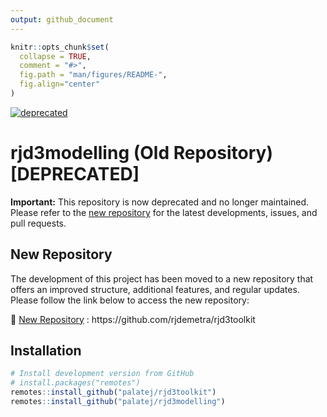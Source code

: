 ```yaml
---
output: github_document
---
```


<!-- README.md is generated from README.Rmd. Please edit that file -->

```r
knitr::opts_chunk$set(
  collapse = TRUE,
  comment = "#>",
  fig.path = "man/figures/README-",
  fig.align="center"
)
```

[![deprecated](http://badges.github.io/stability-badges/dist/deprecated.svg)](http://github.com/badges/stability-badges) 

# rjd3modelling (Old Repository) [DEPRECATED]

**Important:** This repository is now deprecated and no longer maintained. Please refer to the [new repository](https://github.com/rjdemetra/rjd3toolkit) for the latest developments, issues, and pull requests.

## New Repository

The development of this project has been moved to a new repository that offers an improved structure, additional features, and regular updates. Please follow the link below to access the new repository:

🔗 [New Repository](https://github.com/rjdemetra/rjd3toolkit) : https://github.com/rjdemetra/rjd3toolkit

## Installation


```r
# Install development version from GitHub
# install.packages("remotes")
remotes::install_github("palatej/rjd3toolkit")
remotes::install_github("palatej/rjd3modelling")
```
